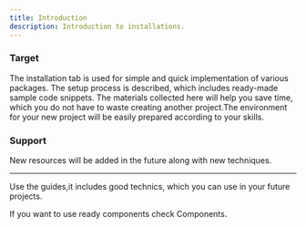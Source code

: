 ```yaml
---
title: Introduction
description: Introduction to installations.
---
```


### Target

The installation tab is used for simple and quick implementation of various packages. The setup process is described, which includes ready-made sample code snippets. The materials collected here will help you save time, which you do not have to waste creating another project.The environment for your new project will be easily prepared according to your skills.

### Support

New resources will be added in the future along with new techniques.

--- 

Use the <MDXLink href="/guides">guides</MDXLink>,it includes good technics, which you can use in your future projects.

If you want to use ready components check <MDXLink href="/components">Components</MDXLink>.

